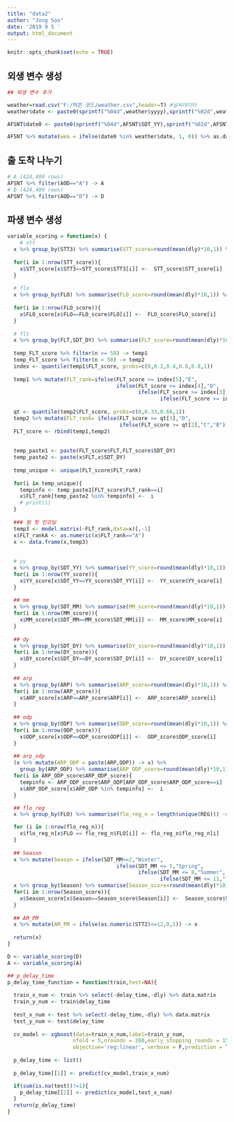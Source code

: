 ```yaml
---
title: "data2"
author: "Jong Soo"
date: '2019 9 5 '
output: html_document
---
```


```r
knitr::opts_chunk$set(echo = TRUE)
```

## 외생 변수 생성 

```r
## 외생 변수 추가 

weather=read.csv("F:/빅콘 코드/weather.csv",header=T) #날씨데이터
weather$date <- paste0(sprintf("%04d",weather$yyyy),sprintf("%02d",weather$mm),sprintf("%02d",weather$dd))

AFSNT$date0 <- paste0(sprintf("%04d",AFSNT$SDT_YY),sprintf("%02d",AFSNT$SDT_MM),sprintf("%02d",AFSNT$SDT_DD))

AFSNT %>% mutate(wea = ifelse(date0 %in% weather$date, 1, 0)) %>% as.data.frame -> AFSNT

```


## 출 도착 나누기 

```r
# A (424,409 rows)
AFSNT %>% filter(AOD=="A") -> A
# D (424,409 rows)
AFSNT %>% filter(AOD=="D") -> D
```


## 파생 변수 생성 

```r

variable_scoring = function(x) {
    # stt 
  x %>% group_by(STT3) %>% summarise(STT_score=round(mean(dly)*10,1)) %>% as.data.frame() -> STT_score
  
  for(i in 1:nrow(STT_score)){
    x$STT_score[x$STT3==STT_score$STT3[i]] <-  STT_score$STT_score[i]
  }
  
  # flo
  x %>% group_by(FLO) %>% summarise(FLO_score=round(mean(dly)*10,1)) %>% as.data.frame() -> FLO_score
  
  for(i in 1:nrow(FLO_score)){
    x$FLO_score[x$FLO==FLO_score$FLO[i]] <-  FLO_score$FLO_score[i]
  }
  
  # flt
  x %>% group_by(FLT,SDT_DY) %>% summarise(FLT_score=round(mean(dly)*10,1),n=n()) %>% as.data.frame() -> temp_FLT_score
  
  temp_FLT_score %>% filter(n >= 50) -> temp1
  temp_FLT_score %>% filter(n < 50) -> temp2
  index <- quantile(temp1$FLT_score, probs=c(0,0.2,0.4,0.6,0.8,1))
  
  temp1 %>% mutate(FLT_rank=ifelse(FLT_score >= index[5],"E",
                                   ifelse(FLT_score >= index[4],"D",
                                          ifelse(FLT_score >= index[3],"C",
                                                 ifelse(FLT_score >= index[2],"B","A"))))) -> temp1
  
  qt <- quantile(temp2$FLT_score, probs=c(0,0.33,0.66,1))
  temp2 %>% mutate(FLT_rank= ifelse(FLT_score >= qt[3],"D",
                                    ifelse(FLT_score >= qt[2],"C","B"))) -> temp2
  FLT_score <- rbind(temp1,temp2)
  
  
  temp_paste1 <- paste(FLT_score$FLT,FLT_score$SDT_DY)
  temp_paste2 <- paste(x$FLT,x$SDT_DY)
  
  temp_unique <- unique(FLT_score$FLT_rank)
  
  for(i in temp_unique){
    tempinfo <- temp_paste1[FLT_score$FLT_rank==i]
    x$FLT_rank[temp_paste2 %in% tempinfo] <-  i
    # print(i)
  }
  
  ### 원 핫 인코딩 
  temp3 <- model.matrix(~FLT_rank,data=x)[,-1]
  x$FLT_rankA <- as.numeric(x$FLT_rank=="A")
  x <- data.frame(x,temp3)
  
  
  # yy
  x %>% group_by(SDT_YY) %>% summarise(YY_score=round(mean(dly)*10,1)) %>% as.data.frame() -> YY_score   
  for(i in 1:nrow(YY_score)){
    x$YY_score[x$SDT_YY==YY_score$SDT_YY[i]] <-  YY_score$YY_score[i]
  }
  
  ## mm
  x %>% group_by(SDT_MM) %>% summarise(MM_score=round(mean(dly)*10,1)) %>% as.data.frame() -> MM_score   
  for(i in 1:nrow(MM_score)){
    x$MM_score[x$SDT_MM==MM_score$SDT_MM[i]] <-  MM_score$MM_score[i]
  }
  
  ## dy
  x %>% group_by(SDT_DY) %>% summarise(DY_score=round(mean(dly)*10,1)) %>% as.data.frame() -> DY_score   
  for(i in 1:nrow(DY_score)){
    x$DY_score[x$SDT_DY==DY_score$SDT_DY[i]] <-  DY_score$DY_score[i]
  }
  
  ## arp
  x %>% group_by(ARP) %>% summarise(ARP_score=round(mean(dly)*10,1)) %>% as.data.frame() -> ARP_score   
  for(i in 1:nrow(ARP_score)){
    x$ARP_score[x$ARP==ARP_score$ARP[i]] <-  ARP_score$ARP_score[i]
  }
  
  ## odp
  x %>% group_by(ODP) %>% summarise(ODP_score=round(mean(dly)*10,1)) %>% as.data.frame() -> ODP_score   
  for(i in 1:nrow(ODP_score)){
    x$ODP_score[x$ODP==ODP_score$ODP[i]] <-  ODP_score$ODP_score[i]
  }
    
  ## arp_odp
  (x %>% mutate(ARP_ODP = paste(ARP,ODP)) -> x) %>% 
    group_by(ARP_ODP) %>% summarise(ARP_ODP_score=round(mean(dly)*10,1)) %>% as.data.frame() -> ARP_ODP_score
  for(i in ARP_ODP_score$ARP_ODP_score){
    tempinfo <- ARP_ODP_score$ARP_ODP[ARP_ODP_score$ARP_ODP_score==i]
    x$ARP_ODP_score[x$ARP_ODP %in% tempinfo] <-  i
  }

  ## flo_reg
  x %>% group_by(FLO) %>% summarise(flo_reg_n = length(unique(REG))) -> flo_reg_n

  for (i in 1:nrow(flo_reg_n)){
    x$flo_reg_n[x$FLO == flo_reg_n$FLO[i]] <- flo_reg_n$flo_reg_n[i]
  }
  
  ## Season
  x %>% mutate(Season = ifelse(SDT_MM<=2,"Winter",
                                   ifelse(SDT_MM <= 5,"Spring",
                                          ifelse(SDT_MM <= 8,"Summer",
                                                 ifelse(SDT_MM <= 11,"fall","Winter"))))) -> x
  x %>% group_by(Season) %>% summarise(Season_score=round(mean(dly)*10,2)) -> Season_score
  for(i in 1:nrow(Season_score)){
    x$Season_score[x$Season==Season_score$Season[i]] <-  Season_score$Season_score[i]
  }
  
  ## AM_PM
  x %>% mutate(AM_PM = ifelse(as.numeric(STT2)<=12,0,1)) -> x
  
  return(x)
}

D <- variable_scoring(D)
A <- variable_scoring(A)

## p_delay_time
p_delay_time_function = function(train,test=NA){
  
  train_x_num <- train %>% select(-delay_time,-dly) %>% data.matrix
  train_y_num <- train$delay_time
  
  test_x_num <- test %>% select(-delay_time,-dly) %>% data.matrix
  test_y_num <- test$delay_time
  
  cv_model <- xgboost(data=train_x_num,label=train_y_num,
                     nfold = 5,nrounds = 200,early_stopping_rounds = 150,
                     objective='reg:linear', verbose = F,prediction = T)
  
  p_delay_time <- list()
  
  p_delay_time[[1]] <- predict(cv_model,train_x_num)

  if(sum(is.na(test))!=1){
    p_delay_time[[2]] <- predict(cv_model,test_x_num)
  }
  return(p_delay_time)
}


```
